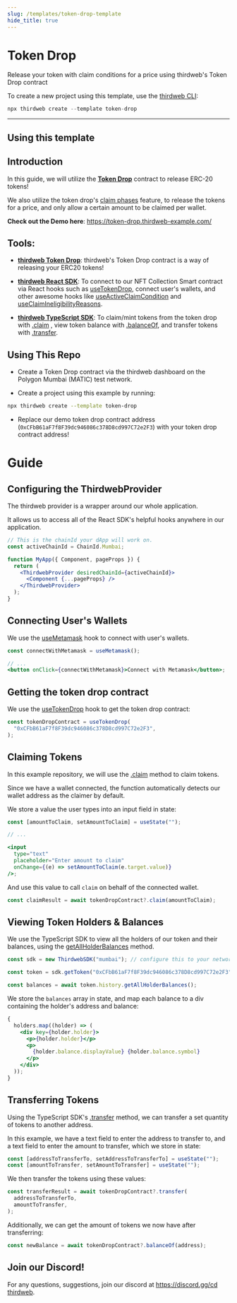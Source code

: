 ```yaml
---
slug: /templates/token-drop-template
hide_title: true
---
```



# Token Drop

Release your token with claim conditions for a price using thirdweb's Token Drop contract

To create a new project using this template, use the [thirdweb CLI](/thirdweb-cli):

```jsx
npx thirdweb create --template token-drop
```

<div
  style={{
    display: "flex",
    flexDirection: "row",
    gap: "2%",
    marginBottom: 32,
    width: "100%",
    alignItems: "center",
    justifyContent: "center",
    marginTop: 16,
  }}
>
  <DemoButton
    link="https://token-drop.thirdweb-example.com"
    name="token-drop"
  />
  <ViewCodeButton
    link="https://github.com/thirdweb-example/token-drop"
    name="token-drop"
  />
</div>

---

## Using this template

## Introduction

In this guide, we will utilize the [**Token Drop**](https://portal.thirdweb.com/contracts/token-drop) contract to release ERC-20 tokens!

We also utilize the token drop's [claim phases](https://portal.thirdweb.com/pre-built-contracts/token-drop#setting-claim-phases) feature, to release the tokens for a price, and only allow a certain amount to be claimed per wallet.

**Check out the Demo here**: https://token-drop.thirdweb-example.com/

## Tools:

- [**thirdweb Token Drop**](https://portal.thirdweb.com/contracts/token-drop): thirdweb's Token Drop contract is a way of releasing your ERC20 tokens!

- [**thirdweb React SDK**](https://docs.thirdweb.com/react): To connect to our NFT Collection Smart contract via React hooks such as [useTokenDrop](https://docs.thirdweb.com/react/react.usetokendrop), connect user's wallets, and other awesome hooks like [useActiveClaimCondition](https://docs.thirdweb.com/react/react.useactiveclaimcondition) and [useClaimIneligibilityReasons](https://docs.thirdweb.com/react/react.useclaimineligibilityreasons).

- [**thirdweb TypeScript SDK**](https://docs.thirdweb.com/typescript): To claim/mint tokens from the token drop with [.claim](https://portal.thirdweb.com/pre-built-contracts/token-drop#claiming-tokens) , view token balance with [.balanceOf](https://portal.thirdweb.com/pre-built-contracts/token-drop#token-balance), and transfer tokens with [.transfer](https://portal.thirdweb.com/pre-built-contracts/token-drop#transfer-tokens).

## Using This Repo

- Create a Token Drop contract via the thirdweb dashboard on the Polygon Mumbai (MATIC) test network.

- Create a project using this example by running:

```bash
npx thirdweb create --template token-drop
```

- Replace our demo token drop contract address (`0xCFbB61aF7f8F39dc946086c378D8cd997C72e2F3`) with your token drop contract address!

# Guide

## Configuring the ThirdwebProvider

The thirdweb provider is a wrapper around our whole application.

It allows us to access all of the React SDK's helpful hooks anywhere in our application.

```jsx
// This is the chainId your dApp will work on.
const activeChainId = ChainId.Mumbai;

function MyApp({ Component, pageProps }) {
  return (
    <ThirdwebProvider desiredChainId={activeChainId}>
      <Component {...pageProps} />
    </ThirdwebProvider>
  );
}
```

## Connecting User's Wallets

We use the [useMetamask](https://portal.thirdweb.com/react/react.usemetamask) hook to connect with user's wallets.

```jsx
const connectWithMetamask = useMetamask();

// ...
<button onClick={connectWithMetamask}>Connect with Metamask</button>;
```

## Getting the token drop contract

We use the [useTokenDrop](https://docs.thirdweb.com/react/react.usetokendrop) hook to get the token drop contract:

```jsx
const tokenDropContract = useTokenDrop(
  "0xCFbB61aF7f8F39dc946086c378D8cd997C72e2F3",
);
```

## Claiming Tokens

In this example repository, we will use the [.claim](https://portal.thirdweb.com/pre-built-contracts/token-drop#claiming-tokens) method to claim tokens.

Since we have a wallet connected, the function automatically detects our wallet address as the claimer by default.

We store a value the user types into an input field in state:

```jsx
const [amountToClaim, setAmountToClaim] = useState("");

// ...

<input
  type="text"
  placeholder="Enter amount to claim"
  onChange={(e) => setAmountToClaim(e.target.value)}
/>;
```

And use this value to call `claim` on behalf of the connected wallet.

```jsx
const claimResult = await tokenDropContract?.claim(amountToClaim);
```

## Viewing Token Holders & Balances

We use the TypeScript SDK to view all the holders of our token and their balances, using the [getAllHolderBalances](https://portal.thirdweb.com/typescript/sdk.tokenerc20history.getallholderbalances#tokenerc20historygetallholderbalances-method) method.

```jsx
const sdk = new ThirdwebSDK("mumbai"); // configure this to your network

const token = sdk.getToken("0xCFbB61aF7f8F39dc946086c378D8cd997C72e2F3"); // our token drop contract address

const balances = await token.history.getAllHolderBalances();
```

We store the `balances` array in state, and map each balance to a div containing the holder's address and balance:

```jsx
{
  holders.map((holder) => (
    <div key={holder.holder}>
      <p>{holder.holder}</p>
      <p>
        {holder.balance.displayValue} {holder.balance.symbol}
      </p>
    </div>
  ));
}
```

## Transferring Tokens

Using the TypeScript SDK's [.transfer](https://portal.thirdweb.com/pre-built-contracts/token-drop#transfer-tokens) method, we can transfer a set quantity of tokens to another address.

In this example, we have a text field to enter the address to transfer to, and a text field to enter the amount to transfer, which we store in state:

```jsx
const [addressToTransferTo, setAddressToTransferTo] = useState("");
const [amountToTransfer, setAmountToTransfer] = useState("");
```

We then transfer the tokens using these values:

```jsx
const transferResult = await tokenDropContract?.transfer(
  addressToTransferTo,
  amountToTransfer,
);
```

Additionally, we can get the amount of tokens we now have after transferring:

```jsx
const newBalance = await tokenDropContract?.balanceOf(address);
```

## Join our Discord!

For any questions, suggestions, join our discord at [https://discord.gg/cd thirdweb](https://discord.gg/thirdweb).

